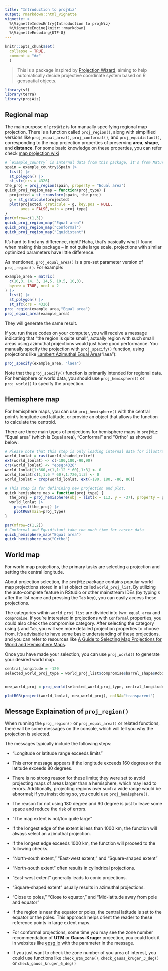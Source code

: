```yaml
---
title: "Introduction to projWiz"
output: rmarkdown::html_vignette
vignette: >
  %\VignetteIndexEntry{Introduction to projWiz}
  %\VignetteEngine{knitr::rmarkdown}
  %\VignetteEncoding{UTF-8}
---
```

  
```r
knitr::opts_chunk$set(
  collapse = TRUE,
  comment = "#>"
  )
```
  
> This is a package inspired by [Projection Wizard](https://projectionwizard.org/), aiming to help automatically decide projective coordinate system based on R geospatial objects.
  
```r
library(sf)
library(terra)
library(projWiz)
```


## Regional map

The main purpose of `projWiz` is for manually specifying regional map projection. There is a function called `proj_region()`, along with simplified versions like `proj_equal_area()`, `proj_conformal()`, and `proj_equidistant()`, corresponding to the map projection properties of preserving **area**, **shape**, and **distance**. For some basic knowledge on these properties, you can refer check [map projection wiki](https://en.wikipedia.org/wiki/Map_projection#Metric_properties_of_maps)

```r
# `example_country` is internal data from this package, it's from Natural Earth 1:110m Cultural Vectors
spain = example_country$Spain |> 
  list() |> 
  st_polygon() |> 
  st_sfc(crs = 4326)
the_proj = proj_region(spain, property = "Equal area")
quick_proj_region_map = function(proj_type) {
  projected = st_transform(spain, the_proj)
  g = st_graticule(projected)
  plot(projected, graticule = g, key.pos = NULL, 
       axes = FALSE,main = proj_type)
}
par(mfrow=c(1,3))
quick_proj_region_map("Equal area")
quick_proj_region_map("Conformal")
quick_proj_region_map("Equidistant")
```

It's hard to find any difference, right? Haha, that's basically what I found when making this package -- in not quite large scale, projections with similar optimized parameters have little difference.

As mentioned, `proj_equal_area()` is a pre-set parameter version of `proj_region()`. For example:

```r
example_area = matrix(
  c(10,3, 14, 3, 14,5, 10,5, 10,3),
  byrow = TRUE, ncol = 2
) |> 
  list() |> 
  st_polygon() |> 
  st_sfc(crs = 4326) 
proj_region(example_area,"Equal area")
proj_equal_area(example_area)
```
They will generate the same result.

If you run these codes on your computer, you will receive a message indicating that "the region is quite small", actually region with such small areas using azimuthal projections would just have good performance. You manually specify the projection with `proj_specify()` function, using projections like [Lambert Azimuthal Equal Area](https://proj.org/en/stable/operations/projections/laea.html)("laea"):


```r
proj_specify(example_area, "laea")
```
Note that the `proj_specify()` function is primarily intended for regional data. For hemisphere or world data, you should use `proj_hemisphere()` or `proj_world()` to specify the projection.




## Hemisphere map

For hemisphere maps, you can use `proj_hemisphere()` with the central point's longitude and latitude, or provide an object that allows the function to calculate the centroid.

There are three main types of projections for hemisphere maps in `projWiz`: "Equal area" (which is Equal area), "Conformal" and "Ortho" as showed below:

```r
# Please note that this step is only loading internal data for illustration.
world_lonlat = rast(world_shaded_relief)
ext(world_lonlat) <- c(-180,180,-90,90)
crs(world_lonlat) <- "epsg:4326"
world_lonlat[1:360,c(1,1:12 * 60),1:3] <- 0
world_lonlat[c(1,1:6 * 60),1:720,1:3] <- 0
world_lonlat = crop(world_lonlat, ext(-180, 180, -86, 86))

# This step is for definining new projection and plot.
quick_hemisphere_map = function(proj_type) {
  the_proj = proj_hemisphere(obj = list(x = 113, y = -37), property = proj_type)
  world_lonlat |> 
    project(the_proj) |> 
    plotRGB(main=proj_type)
}

par(mfrow=c(1,2))
# Conformal and Equidistant take too much time for raster data
quick_hemisphere_map("Equal area")
quick_hemisphere_map("Ortho")
```

## World map

For world map projections, the primary tasks are selecting a projection and setting the central longitude.

About projection selection, the `projWiz` package contains popular world map projections stored in a list object called `world_proj_list`. By utilizing the auto-complete feature in RStudio or other mainstream IDEs (by typing `$` after the list name and pressing the `Tab` key), you can easily access these projections.

The categories within `world_proj_list` are divided into two: `equal_area` and `compromise`. If you're interested in projections with `Conformal` properties, you could also check the compromise category. After selecting the category using `$` and `Tab`, you will see more detailed projection properties to choose from. It’s advisable to have some basic understanding of these projections, and you can refer to resources like [A Guide to Selecting Map Projections for World and Hemisphere Maps](https://doi.org/10.1007/978-3-319-51835-0_9).

Once you have made your selection, you can use `proj_world()` to generate your desired world map.

```r
central_longitude = -120
selected_world_proj_type = world_proj_list$compromise$barrel_shape$Robinson


new_world_proj = proj_world(selected_world_proj_type, central_longitude)

plotRGB(project(world_lonlat, new_world_proj), colNA="transparent")
```


## Message Explaination of `proj_region()`

When running the `proj_region()` or `proj_equal_area()` or related functions, there will be some messages on the console, which will tell you why the projection is selected.

The messages typically include the following steps:

- "Longitude or latitude range exceeds limits"
- This error message appears if the longitude exceeds 160 degrees or the latitude exceeds 80 degrees. 
- There is no strong reason for these limits; they were set to avoid projecting maps of areas larger than a hemisphere, which may lead to errors. Additionally, projecting regions over such a wide range would be abnormal; if you insist doing so, you could use `proj_hemisphere()`.
- The reason for not using 180 degree and 90 degree is just to leave some space and reduce the risk of errors. 

- "The map extent is not/too quite large"
- If the longest edge of the extent is less than 1000 km, the function will always select an azimuthal projection. 
- If the longest edge exceeds 1000 km, the function will proceed to the following checks.

- "North-south extent," "East-west extent," and "Square-shaped extent"
- "North-south extent" often results in cylindrical projections.
- "East-west extent" generally leads to conic projections.
- "Square-shaped extent" usually results in azimuthal projections.

- "Close to poles," "Close to equator," and "Mid-latitude away from pole and equator"
- If the region is near the equator or poles, the central latitude is set to the equator or the poles. This approach helps orient the reader to these reference points in large extent maps.

- For conformal projections, some time you may see the zone number recommendation of **UTM** or **Gauss-Kruger** projection, you could look it in websites like [epsg.io](https://epsg.io/) with the parameter in the message.
- If you just want to check the zone number of you area of interest, you could use functions like `check_utm_zone()`, `check_gauss_kruger_3_deg()` or `check_gauss_kruger_6_deg()`

